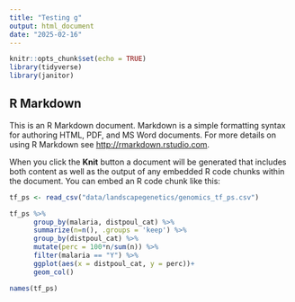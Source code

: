 ```yaml
---
title: "Testing g"
output: html_document
date: "2025-02-16"
---
```


```r
knitr::opts_chunk$set(echo = TRUE)
library(tidyverse)
library(janitor)
```

## R Markdown

This is an R Markdown document. Markdown is a simple formatting syntax for authoring HTML, PDF, and MS Word documents. For more details on using R Markdown see <http://rmarkdown.rstudio.com>.

When you click the **Knit** button a document will be generated that includes both content as well as the output of any embedded R code chunks within the document. You can embed an R code chunk like this:

```r
tf_ps <- read_csv("data/landscapegenetics/genomics_tf_ps.csv")
```
```r
tf_ps %>% 
      group_by(malaria, distpoul_cat) %>% 
      summarize(n=n(), .groups = 'keep') %>%
      group_by(distpoul_cat) %>% 
      mutate(perc = 100*n/sum(n)) %>%
      filter(malaria == "Y") %>% 
      ggplot(aes(x = distpoul_cat, y = perc))+
      geom_col()
```
```r
names(tf_ps)
```












